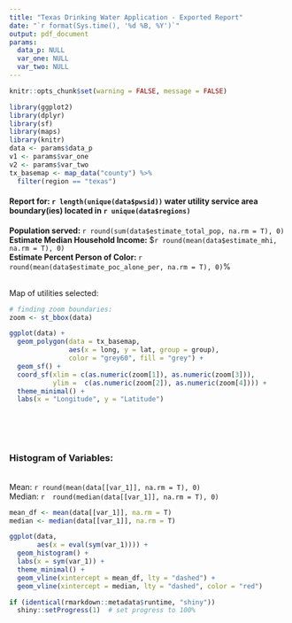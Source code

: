 ```yaml
---
title: "Texas Drinking Water Application - Exported Report"
date: "`r format(Sys.time(), '%d %B, %Y')`"
output: pdf_document
params:
  data_p: NULL
  var_one: NULL
  var_two: NULL
---
```


```r
knitr::opts_chunk$set(warning = FALSE, message = FALSE) 
```

```r
library(ggplot2)
library(dplyr)
library(sf)
library(maps)
library(knitr)
data <- params$data_p
v1 <- params$var_one
v2 <- params$var_two
tx_basemap <- map_data("county") %>%
  filter(region == "texas")
```


<h4>
Report for: ``r length(unique(data$pwsid))`` water utility service area boundary(ies) located in ``r unique(data$regions)`` \
</h4>

<b>Population served: </b> ``r round(sum(data$estimate_total_pop, na.rm = T), 0)``\
<b>Estimate Median Household Income:</b> \$``r round(mean(data$estimate_mhi, na.rm = T), 0) ``\
<b>Estimate Percent Person of Color: </b>``r round(mean(data$estimate_poc_alone_per, na.rm = T), 0)``%\
<br />


Map of utilities selected: \
```r
# finding zoom boundaries: 
zoom <- st_bbox(data)

ggplot(data) + 
  geom_polygon(data = tx_basemap, 
               aes(x = long, y = lat, group = group), 
               color = "grey60", fill = "grey") +   
  geom_sf() +
  coord_sf(xlim = c(as.numeric(zoom[1]), as.numeric(zoom[3])), 
           ylim =  c(as.numeric(zoom[2]), as.numeric(zoom[4]))) + 
  theme_minimal() + 
  labs(x = "Longitude", y = "Latitude")
```
<br />
<br />
<br />

<h3> Histogram of Variables: </h3> \
Mean: ``r round(mean(data[[var_1]], na.rm = T), 0)``\
Median: ``r  round(median(data[[var_1]], na.rm = T), 0)``\
<div>
```r
mean_df <- mean(data[[var_1]], na.rm = T)
median <- median(data[[var_1]], na.rm = T)

ggplot(data, 
       aes(x = eval(sym(var_1)))) +
  geom_histogram() + 
  labs(x = sym(var_1)) + 
  theme_minimal() + 
  geom_vline(xintercept = mean_df, lty = "dashed") + 
  geom_vline(xintercept = median, lty = "dashed", color = "red")

if (identical(rmarkdown::metadata$runtime, "shiny"))
  shiny::setProgress(1)  # set progress to 100%
```
</div>
